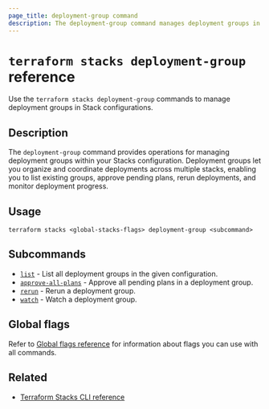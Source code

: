 ```yaml
---
page_title: deployment-group command
description: The deployment-group command manages deployment groups in Terraform Stacks configurations.
---
```


# `terraform stacks deployment-group` reference

Use the `terraform stacks deployment-group` commands to manage deployment groups in Stack configurations.

## Description

The `deployment-group` command provides operations for managing deployment groups within your Stacks configuration. Deployment groups let you organize and coordinate deployments across multiple stacks, enabling you to list existing groups, approve pending plans, rerun deployments, and monitor deployment progress.

## Usage

```
terraform stacks <global-stacks-flags> deployment-group <subcommand>
```

## Subcommands

- [`list`](/terraform/cli/commands/stacks/deployment-group/list) - List all deployment groups in the given configuration.
- [`approve-all-plans`](/terraform/cli/commands/stacks/deployment-group/approve-all-plans) - Approve all pending plans in a deployment group.
- [`rerun`](/terraform/cli/commands/stacks/deployment-group/rerun) - Rerun a deployment group.
- [`watch`](/terraform/cli/commands/stacks/deployment-group/watch) - Watch a deployment group.

## Global flags

Refer to [Global flags reference](/terraform/cli/commands/stacks/global-flags) for information about flags you can use with all commands.

## Related

- [Terraform Stacks CLI reference](/terraform/cli/commands/stacks)
